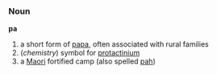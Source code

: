 ===Noun===
'''pa'''

# a short form of [[papa]], often associated with rural families
# (''chemistry'') symbol for [[protactinium]]
# a [[Maori]] fortified camp (also spelled [[pah]])